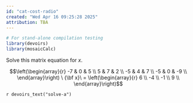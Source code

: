 ```yaml
---
id: "cat-cost-radio"
created: "Wed Apr 16 09:25:28 2025"
attribution: TBA
---
```


```r
# For stand-alone compilation testing
library(devoirs)
library(mosaicCalc)
```

::: {#exr-cat-cost-radio}
Solve this matrix equation for $x$. 

$$\left(\begin{array}{r} 
-7 & 0 & 5 \\ 
5 & 7 & 2 \\ 
-5 & 4 & 7 \\ 
-5 & 0 & -9 \\ 
\end{array}\right) \ {\bf x}\ =
\left(\begin{array}{r} 
 6 \\ 
-4 \\ 
-1 \\ 
9 \\ 
\end{array}\right)$$


`r devoirs_text("solve-a")`


:::
 <!-- end of exr-cat-cost-radio -->

